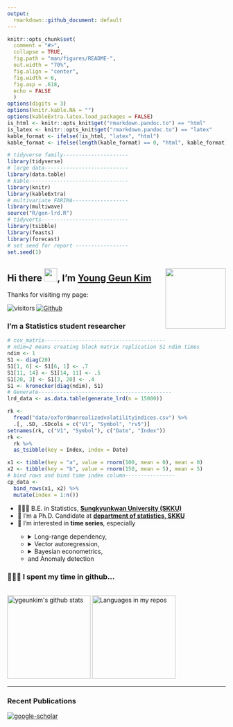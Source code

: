 ```yaml
---
output: 
  rmarkdown::github_document: default
---
```


```r
knitr::opts_chunk$set(
  comment = "#>",
  collapse = TRUE,
  fig.path = "man/figures/README-",
  out.width = "70%",
  fig.align = "center",
  fig.width = 6,
  fig.asp = .618,
  echo = FALSE
  )
options(digits = 3)
options(knitr.kable.NA = "")
options(kableExtra.latex.load_packages = FALSE)
is_html <- knitr::opts_knit$get("rmarkdown.pandoc.to") == "html"
is_latex <- knitr::opts_knit$get("rmarkdown.pandoc.to") == "latex"
kable_format <- ifelse(!is_html, "latex", "html")
kable_format <- ifelse(length(kable_format) == 0, "html", kable_format) # for excecutable
```

```r
# tidyverse family---------------------
library(tidyverse)
# large data---------------------------
library(data.table)
# kable--------------------------------
library(knitr)
library(kableExtra)
# multivariate FARIMA------------------
library(multiwave)
source("R/gen-lrd.R")
# tidyverts----------------------------
library(tsibble)
library(feasts)
library(forecast)
# set seed for report -----------------
set.seed(1)
```

## Hi there <img src="man/images/hello.gif" width="30px">, I'm [Young Geun Kim](https://ygeunkim.github.io) <a href='https://ygeunkim.github.io'><img src='man/images/ygeunlogo.png' align="right" height="139" /></a>

Thanks for visiting my page:

<!-- badges: start -->
![visitors](https://visitor-badge.laobi.icu/badge?page_id=ygeunkim.ygeunkim)
[![Github](https://img.shields.io/github/followers/ygeunkim?label=Follow&style=social)](https://github.com/ygeunkim)
<!-- badges: end -->

### I'm a Statistics student researcher

```r
# cov_matrix---------------------------------------
# ndim=2 means creating block matrix replication S1 ndim times
ndim <- 1
S1 <- diag(20)
S1[1, 6] <- S1[6, 1] <- .7
S1[11, 14] <- S1[14, 11] <- .5
S1[20, 3] <- S1[3, 20] <- .4
S1 <- kronecker(diag(ndim), S1)
# Generate-------------------------------------------
lrd_data <- as.data.table(generate_lrd(n = 15000))
```

```r
rk <- 
  fread("data/oxfordmanrealizedvolatilityindices.csv") %>% 
  .[, .SD, .SDcols = c("V1", "Symbol", "rv5")]
setnames(rk, c("V1", "Symbol"), c("Date", "Index"))
rk <- 
  rk %>% 
  as_tsibble(key = Index, index = Date)
```

```r
x1 <- tibble(key = "a", value = rnorm(100, mean = 0), mean = 0)
x2 <- tibble(key = "b", value = rnorm(150, mean = 5), mean = 5)
# bind rows and bind time index column----------------
cp_data <- 
  bind_rows(x1, x2) %>% 
  mutate(index = 1:n())
```

<ul>
  <li>🧑🏼‍🎓 B.E. in Statistics, <a href="https://www.skku.edu/eng/"><strong>Sungkyunkwan University (SKKU)</strong></a></li>
  <li>🔭 I’m a Ph.D. Candidate at <a href="https://stat.skku.edu/stat/index.do"><strong>department of statistics, SKKU</strong></a></li>
  <li>🤔 I’m interested in <strong>time series</strong>, especially</li>
    <ul>
      <li>
        <details>
          <summary>Long-range dependency,</summary>
```r
lrd_data %>% 
  mutate(id = 1:n()) %>% 
  pivot_longer(-id, names_to = "name", values_to = "value") %>% 
  ggplot(aes(x = id)) +
  geom_path(aes(y = value, colour = name), alpha = .5, show.legend = FALSE) +
  theme_minimal() +
  labs(
    x = element_blank(),
    y = element_blank(),
    title = "Generated LRD Time Series"
  )
```
        </details>
      </li>
      <li>
        <details>
          <summary>Vector autoregression,</summary>
```r
rk %>% 
  filter_index("2015" ~ "2019") %>% 
  autoplot(rv5, alpha = .6) +
  theme_minimal() +
  theme(
    legend.position = "bottom"
  ) +
  scale_color_viridis_d(option = "A") +
  labs(
    x = element_blank(),
    y = "5-min Realized Variance",
    title = "Realized Volatility of Financial Assets (data from Oxford-Man)",
  )
```
        <ul><li>Modeling and forecasting</li></ul>
        <ul><li>High dimensional time series</li></ul>
        </details>
      </li>
      <!-- <li>Bayesian econometrics,</li> -->
      <li>
        <details>
        <summary>Bayesian econometrics,</summary>
          <ul><li>Bayesian VAR modeling</li></ul>
          <ul><li>Nowcasting</li></ul>
        </details>
      </li>
<!--       <li> -->
<!--         <details> -->
<!--           <summary>Change point analysis,</summary> -->
<!-- ```{r cpplot} -->
<!-- cp_data %>%  -->
<!--   group_by(key) %>%  -->
<!--   mutate(xintercept = ifelse(key != "b", max(index), NA)) %>%  -->
<!--   ggplot(aes(x = index)) + -->
<!--   geom_vline(aes(xintercept = xintercept), col = "red", alpha = .5, na.rm = TRUE) + -->
<!--   geom_path(aes(y = value)) + -->
<!--   geom_path(aes(y = mean, colour = key)) + -->
<!--   theme_minimal() + -->
<!--   theme(legend.position = "none", axis.title = element_blank()) -->
<!-- ``` -->
<!--           </summary> -->
<!--         </details> -->
<!--       </li> -->
      <li>and Anomaly detection</li>
    </ul>
</ul>

<!-- --- -->

### 🧑🏼‍💻 I spent my time in github...

<!-- [![r-lang](https://img.shields.io/badge/Code-R-informational?style=flat&logo=r&logoColor=white&color=276DC3)](https://github.com/topics/r) -->
<!-- [![py-lang](https://img.shields.io/badge/Code-Python-informational?style=flat&logo=python&logoColor=white&color=yellow)](https://github.com/topics/python) -->
<!-- [![latex-lang](https://img.shields.io/badge/Write-LaTex-informational?style=flat&logo=latex&logoColor=white&color=008080)](https://github.com/topics/latex) -->

<br/>
      <a href="https://github.com/anuraghazra/github-readme-stats"><img alt="ygeunkim's github stats" src="https://github-readme-stats.vercel.app/api?username=ygeunkim&count_private=true&show_icons=true&hide_border=true&theme=solarized-dark" height="192px"/></a>
      <a href="https://github.com/anuraghazra/github-readme-stats"><img alt="Languages in my repos" src="https://github-readme-stats.vercel.app/api/top-langs/?username=ygeunkim&exclude_repo=ygeunkim.github.io,young-comment,ygeunkim,ygeunkim-blogdown&hide_border=true&langs_count=10&theme=darcula&layout=compact&custom_title=Languages in my repos" height="192px"/></a>
    <br/>

<!-- <details> -->
<!--   <summary>💯 My Activities?</summary> -->
<!--     <br/> -->
<!--       <a href="https://github.com/anuraghazra/github-readme-stats"><img alt="ygeunkim's github stats" src="https://github-readme-stats.vercel.app/api?username=ygeunkim&count_private=true&show_icons=true&hide_border=true&theme=solarized-dark" height="192px"/></a> -->
<!--       <a href="https://github.com/anuraghazra/github-readme-stats"><img alt="Languages in my repos" src="https://github-readme-stats.vercel.app/api/top-langs/?username=ygeunkim&exclude_repo=ygeunkim.github.io,young-comment,ygeunkim,ygeunkim-blogdown&hide_border=true&langs_count=10&theme=darcula&layout=compact&custom_title=Languages in my repos" height="192px"/></a> -->
<!--     <br/> -->
<!-- </details> -->

---

### Recent Publications

[![google-scholar](https://img.shields.io/badge/Google%20Scholar-Click-success?logo=google%20scholar&logoColor=4285F4&style=social)](https://scholar.google.com/citations?user=q-NdjAoAAAAJ&hl=en&authuser=3)

<!-- BLOG-POST-LIST:START -->
<!-- BLOG-POST-LIST:END -->


